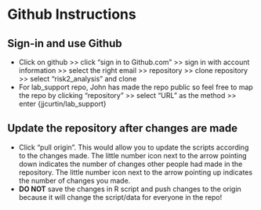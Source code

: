 # Github Instructions   

## Sign-in and use Github 

* Click on github >> click "sign in to Github.com" >> sign in with account information >> select the right email >> repository >> clone repository >> select "risk2_analysis" and clone 
* For lab_support repo, John has made the repo public so feel free to map the repo by clicking "repository" >> select "URL" as the method >> enter {jjcurtin/lab_support}   

## Update the repository after changes are made

* Click "pull origin". This would allow you to update the scripts according to the changes made. The little number icon next to the arrow pointing down indicates the number of changes other people had made in the repository. The little number icon next to the arrow pointing up indicates the number of changes you made.  
* **DO NOT** save the changes in R script and push changes to the origin because it will change the script/data for everyone in the repo! 